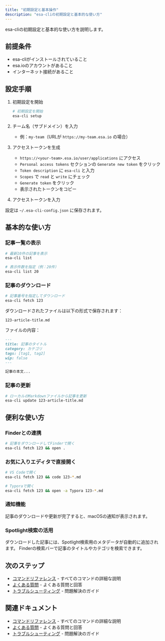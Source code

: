 ```yaml
---
title: "初期設定と基本操作"
description: "esa-cliの初期設定と基本的な使い方"
---
```



esa-cliの初期設定と基本的な使い方を説明します。

## 前提条件
- esa-cliがインストールされていること
- esa.ioのアカウントがあること
- インターネット接続があること

## 設定手順

<Steps>

1. 初期設定を開始

   ```bash
   # 初期設定を開始
   esa-cli setup
   ```

2. チーム名（サブドメイン）を入力
   - 例：`my-team`（URLが `https://my-team.esa.io` の場合）

3. アクセストークンを生成
   - `https://<your-team>.esa.io/user/applications` にアクセス
   - `Personal access tokens` セクションの `Generate new token` をクリック
   - `Token description` に `esa-cli` と入力
   - `Scopes` で `read` と `write` にチェック
   - `Generate token` をクリック
   - 表示されたトークンをコピー

4. アクセストークンを入力
</Steps>


設定は `~/.esa-cli-config.json` に保存されます。

## 基本的な使い方

### 記事一覧の表示

```bash
# 最新10件の記事を表示
esa-cli list

# 表示件数を指定（例：20件）
esa-cli list 20
```

### 記事のダウンロード

```bash
# 記事番号を指定してダウンロード
esa-cli fetch 123
```

ダウンロードされたファイルは以下の形式で保存されます：
```
123-article-title.md
```

ファイルの内容：
```markdown
---
title: 記事のタイトル
category: カテゴリ
tags: [tag1, tag2]
wip: false
---

記事の本文...
```

### 記事の更新

```bash
# ローカルのMarkdownファイルから記事を更新
esa-cli update 123-article-title.md
```

## 便利な使い方

### Finderとの連携

```bash
# 記事をダウンロードしてFinderで開く
esa-cli fetch 123 && open .
```

### お気に入りエディタで直接開く

```bash
# VS Codeで開く
esa-cli fetch 123 && code 123-*.md

# Typoraで開く
esa-cli fetch 123 && open -a Typora 123-*.md
```

### 通知機能

記事のダウンロードや更新が完了すると、macOSの通知が表示されます。

### Spotlight検索の活用

ダウンロードした記事には、Spotlight検索用のメタデータが自動的に追加されます。
Finderの検索バーで記事のタイトルやカテゴリを検索できます。

## 次のステップ

- [コマンドリファレンス](/esa-cli/commands) - すべてのコマンドの詳細な説明
- [よくある質問](/esa-cli/faq) - よくある質問と回答
- [トラブルシューティング](/esa-cli/troubleshooting) - 問題解決のガイド

## 関連ドキュメント

- [コマンドリファレンス](/esa-cli/commands) - すべてのコマンドの詳細な説明
- [よくある質問](/esa-cli/faq) - よくある質問と回答
- [トラブルシューティング](/esa-cli/troubleshooting) - 問題解決のガイド 